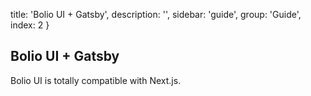 
  title: 'Bolio UI + Gatsby',
  description: '',
  sidebar: 'guide',
  group: 'Guide',
  index: 2
}

## Bolio UI + Gatsby

Bolio UI is totally compatible with <Link target="_blank" color rel="nofollow" href="https://nextjs.org">Next.js</Link>.

